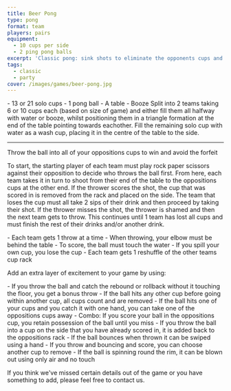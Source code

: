 ```yaml
---
title: Beer Pong
type: pong
format: team
players: pairs
equipment:
  - 10 cups per side
  - 2 ping pong balls
excerpt: 'Classic pong: sink shots to eliminate the opponents cups and make them drink.'
tags:
  - classic
  - party
cover: /images/games/beer-pong.jpg
---
```


<GameHero
  cover="/images/games/beer-pong.jpg"
  alt="Beer Pong"
/>

<GameSection title="Equipment" icon="/BeerGoggleGames/images/liquor.webp">
-   13 or 21 solo cups
-   1 pong ball
-   A table
-   Booze
</GameSection>

<GameSection title="Setup" icon="/BeerGoggleGames/images/settings.webp">
Split into 2 teams taking 6 or 10 cups each (based on size of game) and either fill them all halfway with water or booze, whilst positioning them in a triangle formation at the end of the table pointing towards eachother. Fill the remaining solo cup with water as a wash cup, placing it in the centre of the table to the side.


* * *
</GameSection>

<GameSection title="Aim of the Game" icon="/BeerGoggleGames/images/target.webp">
<p>Throw the ball into all of your oppositions cups to win and avoid the forfeit</p>
</GameSection>

<GameSection title="How to Play" icon="/BeerGoggleGames/images/question.webp">
<p>To start, the starting player of each team must play rock paper scissors against their opposition to decide who throws the ball first. From here, each team takes it in turn to shoot from their end of the table to the oppositions cups at the other end.
If the thrower scores the shot, the cup that was scored in is removed from the rack and placed on the side. The team that loses the cup must all take 2 sips of their drink and then proceed by taking their shot.
If the thrower misses the shot, the thrower is shamed and then the next team gets to throw.
This continues until 1 team has lost all cups and must finish the rest of their drinks and/or another drink.</p>
</GameSection>

<GameSection title="Rules" icon="/BeerGoggleGames/images/rules.webp">
-   Each team gets 1 throw at a time
-   When throwing, your elbow must be behind the table
-   To score, the ball must touch the water
-   If you spill your own cup, you lose the cup
-   Each team gets 1 reshuffle of the other teams cup rack
</GameSection>

<GameSection title="Special Edition" icon="/BeerGoggleGames/images/special.webp">
<p>Add an extra layer of excitement to your game by using:</p>
</GameSection>

<GameSection title="**Hardcore Rules**" icon="/BeerGoggleGames/images/question.webp">
-   If you throw the ball and catch the rebound or rollback without it touching the floor, you get a bonus throw
-   If the ball hits any other cup before going within another cup, all cups count and are removed
-   If the ball hits one of your cups and you catch it with one hand, you can take one of the oppositions cups away
-   Combo: If you score your ball in the oppositions cup, you retain possession of the ball until you miss
-   If you throw the ball into a cup on the side that you have already scored in, it is added back to the oppositions rack
-   If the ball bounces when thrown it can be swiped using a hand
-   If you throw and bouncing and score, you can choose another cup to remove
-   If the ball is spinning round the rim, it can be blown out using only air and no touch
</GameSection>

<ShareButtons title="Beer Pong" />

<FeedbackCard>
<p>If you think we've missed certain details out of the game or you have something to add, please feel free to contact us.</p>
</FeedbackCard>
